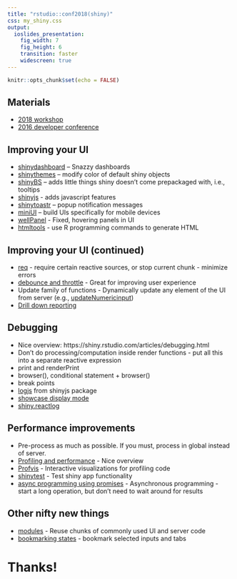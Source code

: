 ```yaml
---
title: "rstudio::conf2018(shiny)"
css: my_shiny.css
output: 
  ioslides_presentation: 
    fig_width: 7
    fig_height: 6
    transition: faster
    widescreen: true
---
```


```r
knitr::opts_chunk$set(echo = FALSE)

```

## Materials
- [2018 workshop](https://github.com/jcheng5/shiny-training-rstudioconf-2018)
- [2016 developer conference](https://www.rstudio.com/resources/webinars/shiny-developer-conference/)

## Improving your UI
- [shinydashboard](http://rstudio.github.io/shinydashboard/) – Snazzy dashboards
- [shinythemes](https://github.com/rstudio/shinythemes) – modify color of default shiny objects
- [shinyBS](https://github.com/ebailey78/shinyBS) – adds little things shiny doesn’t come prepackaged with, i.e., tooltips
- [shinyjs](https://github.com/daattali/shinyjs) - adds javascript features
- [shinytoastr](https://github.com/MangoTheCat/shinytoastr) – popup notification messages
- [miniUI](https://github.com/rstudio/miniUI) – build UIs specifically for mobile devices
- [wellPanel](https://shiny.rstudio.com/articles/layout-guide.html) - Fixed, hovering panels in UI
- [htmltools](https://github.com/rstudio/htmltools) - use R programming commands to generate HTML

## Improving your UI (continued)
- [req](https://shiny.rstudio.com/articles/req.html) - require certain reactive sources, or stop current chunk - minimize errors
- [debounce and throttle](https://shiny.rstudio.com/reference/shiny/1.0.4/debounce.html) - Great for improving user experience
- Update family of functions - Dynamically update any element of the UI from server (e.g., [updateNumericinput](https://shiny.rstudio.com/reference/shiny/latest/updateNumericInput.html))
- [Drill down reporting](https://github.com/bborgesr/rstudio-conf-2018)

## Debugging
- Nice overview: https://shiny.rstudio.com/articles/debugging.html
- Don’t do processing/computation inside render functions - put all this into a separate reactive expression
- print and renderPrint
- browser(), conditional statement + browser()
- break points
- [logjs](https://github.com/daattali/shinyjs) from shinyjs package
- [showcase display mode](https://shiny.rstudio.com/articles/display-modes.html)
- [shiny.reactlog](https://shiny.rstudio.com/reference/shiny/latest/showReactLog.html)

## Performance improvements
- Pre-process as much as possible. If you must, process in global instead of server.
- [Profiling and performance](https://www.rstudio.com/resources/videos/profiling-and-performance/) - Nice overview
- [Profvis](https://rstudio.github.io/profvis/examples.html#example-3---profiling-a-shiny-application) - Interactive visualizations for profiling code
- [shinytest](https://github.com/rstudio/shinytest) - Test shiny app functionality
- [async programming using promises](https://rstudio.github.io/promises/) - Asynchronous programming - start a long operation, but don't need to wait around for results

## Other nifty new things
- [modules](https://shiny.rstudio.com/articles/modules.html) - Reuse chunks of commonly used UI and server code
- [bookmarking states](https://shiny.rstudio.com/articles/bookmarking-state.html) - bookmark selected inputs and tabs

# Thanks!